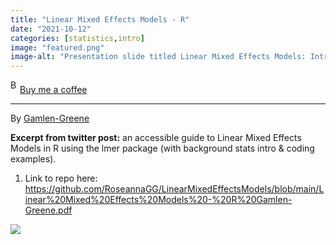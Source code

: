 ```yaml
---
title: "Linear Mixed Effects Models - R"
date: "2021-10-12"
categories: [statistics,intro]
image: "featured.png"
image-alt: "Presentation slide titled Linear Mixed Effects Models: Intro and examples in R with lmer, authored by Roseanna Gamlen-Greene with contact information roseanna.gamlen.greene@gmail.com and Twitter handle @TheToadLady."
---
```


<link href="https://fonts.googleapis.com/css?family=Cookie" rel="stylesheet"><a class="bmc-button" target="_blank" href="https://www.buymeacoffee.com/JoscelinRocha">![Buy me a coffee](https://cdn.buymeacoffee.com/buttons/bmc-new-btn-logo.svg){alt="Buy me a coffee" width="15" height="21"}Buy me a coffee</a>

------------------------------------------------------------------------

By [Gamlen-Greene](https://github.com/RoseannaGG/LinearMixedEffectsModels/blob/main/Linear%20Mixed%20Effects%20Models%20-%20R%20Gamlen-Greene.pdf)

**Excerpt from twitter post:** an accessible guide to Linear Mixed Effects Models in R using the lmer package (with background stats intro & coding examples).

1.  Link to repo here: <https://github.com/RoseannaGG/LinearMixedEffectsModels/blob/main/Linear%20Mixed%20Effects%20Models%20-%20R%20Gamlen-Greene.pdf>

![](featured.png){fig-alt="Presentation slide titled Linear Mixed Effects Models: Intro and examples in R with lmer, authored by Roseanna Gamlen-Greene with contact information roseanna.gamlen.greene@gmail.com and Twitter handle @TheToadLady."}
